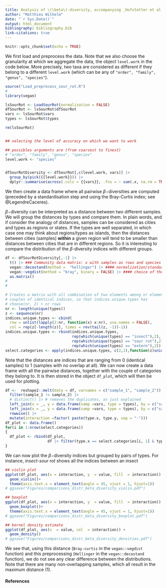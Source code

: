 ```yaml
---
title: Analysis of \(\beta\)-diversity, accompanying _Hofstetter et al._
author: "Matthieu Wilhelm"
date: "`r Sys.Date()`"
output: html_document
bibliography: bibliography.bib 
link-citations: true
---
```



```r
knitr::opts_chunk$set(echo = TRUE)
```


We first load and preprocess the data. Note that we also choose the granularity at which we aggregate the data, the object `level.work` in the code below. More precisely, two taxa are considered as different if they belong to a different `level.work` (which can be any of `"order", "family", "genus", "species"`).

```r
source("Load_preprocess_sour_rot.R")
#
library(vegan)

lsSourRot <- LoadSourRot(normalization = FALSE)
dfSourRot <- lsSourRot$dfSourRot
vars <- lsSourRot$vars
types <- lsSourRot$types

rm(lsSourRot)


## selecting the level of accuracy on which we want to work

## possibles arguments are (from coarsest to finest)
# "order", "family", "genus", "species"
level.work <- "species"


dfSourRotDiversity <- dfSourRot[,c(level.work, vars)] |> 
  group_by(pick({{level.work}})) |> 
  dplyr::summarise(across(.cols = {{vars}}, .fns = ~ sum(.x, na.rm = TRUE)))


```

We then create a data frame where all pairwise $\beta-$diversities are computed (preceded by a standardisation step and using the Bray-Curtis index; see @LegendreCaceres).

$\beta-$diversity can be interpreted as a distance between two different samples. We will group the distances by types and compare them. In plain words, and if consider the analogy of distances, samples can be considered as cities and types as regions or states. If the types are well separated, in which case one may think about regions/types as islands, then the distances between cities (samples) **within** a given region will tend to be smaller than distances between cities that are in different regions. So it is interesting to compare the distribution of the $\beta$-diversity indices with different groups. 

```r


df <- dfSourRotDiversity[,-1] |>
  t() |> ### Community data matrix: x with samples as rows and species as column for vegan documentation
  vegan::decostand(method =  "hellinger") |> #### normalization/standardization step
  vegan::vegdist(method = "bray", binary = FALSE) |> #### choice of the beta diversity index.
  as.matrix()
#
# 

# Creates a matrix with all combination of two elements among nr elements + 
# couples of identical indices, so that indices.unique.types has 
# choose(nr, 2) + nr rows
nr <- length(unique(types))
z <- sequence(nr)
indices.unique.types <- cbind(
  row = unlist(lapply(2:nr, function(x) x:nr), use.names = FALSE),
  col = rep(z[-length(z)], times = rev(tail(z, -1))-1))
indices.unique.types <- rbind(indices.unique.types,
                              rep(which(unique(types) == "insect"),2),
                              rep(which(unique(types) == "sour rot"),2),
                              rep(which(unique(types) == "extern"),2))
select.categories <- apply(indices.unique.types, c(2,1),function(z)unique(types)[z]) |> t()

```

Note that the distances are indices that are ranging from 0 (identical samples) to 1 (samples with no overlap at all). We can now create a data frame with all the pairwise distances, together with the couple of categories they belong to. It is then stored in the object `df_plot`, which will then be used for plotting.
```r


df <-  reshape2::melt(data = df, varnames = c("sample_1", "sample_2")) |> 
  filter(sample_1 != sample_2) |> 
  # distinct() |> # removes the duplicates, as just explained
  left_join(x = _, y = data.frame(samp =vars, type = types), by = c("sample_1" = "samp")) |> 
  left_join(x = _, y = data.frame(samp =vars, type = types), by = c("sample_2" = "samp")) |> 
  rowwise() |>
  mutate(interaction =factor( paste(type.x, type.y, sep = "-")))
df_plot <- data.frame()
for(i in 1:nrow(select.categories))
{
  df_plot <- rbind(df_plot,
                   df |> filter(type.x == select.categories[i, 1] & type.y == select.categories[i, 2]))
}


```

We can now plot the $\beta-$diversity indices but grouped by pairs of types. For instance, _insect-sour rot_ shows all the indices between an insect

```r

## violin plot
ggplot(df_plot, aes(x = interaction, y  = value, fill  = interaction)) +
  geom_violin()+ 
  theme(axis.text.x = element_text(angle = 45, vjust = 1, hjust=1))
# ggsave("Figures/comparisons_distr_beta_diversity_violin.pdf")

## boxplot
ggplot(df_plot, aes(x = interaction, y  = value, fill  = interaction)) +
  geom_boxplot()+ 
  theme(axis.text.x = element_text(angle = 45, vjust = 1, hjust=1))
# ggsave("Figures/comparisons_distr_beta_diversity_boxplot.pdf")

## kernel density estimate
ggplot(df_plot, aes(x  = value, col  = interaction)) +
  geom_density()
# ggsave("Figures/comparisons_distr_beta_diversity_densities.pdf")


```

We see that, using this distance (`Bray-curtis` in the  `vegan::vegdist` function) and this preprocessing (`Hellinger` in the `vegan::decostand` function), we do not see any clear difference between the distributions. Note that there are many non-overlapping samples, which all result in the maximum distance (1).  

#### References

